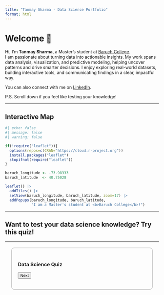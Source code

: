 ```yaml
---
title: "Tanmay Sharma - Data Science Portfolio"
format: html
---
```


# Welcome 👋

Hi, I’m **Tanmay Sharma**, a Master’s student at [Baruch College](https://zicklin.baruch.cuny.cuny.edu/).  
I am passionate about turning data into actionable insights. My work spans data analysis, visualization, and predictive modeling, helping uncover patterns and drive smarter decisions. I enjoy exploring real-world datasets, building interactive tools, and communicating findings in a clear, impactful way.

You can also connect with me on [LinkedIn](https://www.linkedin.com/in/tanmay-sharma-3146bb160).

P.S. Scroll down if you feel like testing your knowledge!

---

## Interactive Map

```r
#| echo: false
#| message: false
#| warning: false

if(!require("leaflet")){
  options(repos=c(CRAN="https://cloud.r-project.org"))
  install.packages("leaflet")
  stopifnot(require("leaflet"))
}

baruch_longitude <- -73.98333
baruch_latitude  <- 40.75028

leaflet() |>
  addTiles() |>
  setView(baruch_longitude, baruch_latitude, zoom=17) |>
  addPopups(baruch_longitude, baruch_latitude, 
            "I am a Master's student at <b>Baruch College</b>!")
```

---

## Want to test your data science knowledge? Try this quiz!

---
<div style="margin:20px; padding:20px; border:2px solid #ccc; border-radius:10px; max-width:500px;">
  <h3>Data Science Quiz</h3>
  <p id="question"></p>
  <div id="options"></div>
  <button onclick="nextQuestion()">Next</button>
  <p id="feedback" style="font-weight:bold;"></p>
</div>

<script>
  const quiz = [
    {
      q: "Which of these is a supervised learning algorithm?",
      options: ["K-means", "Linear Regression", "PCA"],
      answer: "Linear Regression"
    },
    {
      q: "What does 'overfitting' mean?",
      options: [
        "Model performs well on training but poorly on test data",
        "Model generalizes perfectly",
        "Model has too little variance"
      ],
      answer: "Model performs well on training but poorly on test data"
    },
    {
      q: "Which library is commonly used for data visualization in R?",
      options: ["NumPy", "ggplot2", "scikit-learn"],
      answer: "ggplot2"
    }
  ];

  let current = 0;

  function loadQuestion() {
    document.getElementById("feedback").innerHTML = "";
    const q = quiz[current];
    document.getElementById("question").innerText = q.q;
    const optionsDiv = document.getElementById("options");
    optionsDiv.innerHTML = "";
    q.options.forEach(opt => {
      const btn = document.createElement("button");
      btn.innerText = opt;
      btn.style.margin = "5px";
      btn.onclick = () => {
        if(opt === q.answer){
          document.getElementById("feedback").innerHTML = "✅ Correct!";
        } else {
          document.getElementById("feedback").innerHTML = "❌ Wrong. Try again.";
        }
      };
      optionsDiv.appendChild(btn);
    });
  }

  function nextQuestion() {
    current = (current + 1) % quiz.length;
    loadQuestion();
  }

  // load first question on page load
  loadQuestion();
</script>
